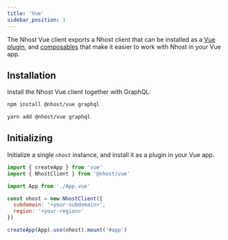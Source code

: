```yaml
---
title: 'Vue'
sidebar_position: 1
---
```



The Nhost Vue client exports a Nhost client that can be installed as a [Vue plugin](https://vuejs.org/guide/reusability/plugins.html), and [composables](https://vuejs.org/guide/reusability/composables.html) that make it easier to work with Nhost in your Vue app.

## Installation

Install the Nhost Vue client together with GraphQL:

<Tabs groupId="package-manager">
  <TabItem value="npm" label="npm" default>

```bash
npm install @nhost/vue graphql
```

  </TabItem>
  <TabItem value="yarn" label="Yarn">

```bash
yarn add @nhost/vue graphql
```

  </TabItem>
</Tabs>

## Initializing

Initialize a single `nhost` instance, and install it as a plugin in your Vue app.

```js title=src/main.js
import { createApp } from 'vue'
import { NhostClient } from '@nhost/vue'

import App from './App.vue'

const nhost = new NhostClient({
  subdomain: '<your-subdomain>',
  region: '<your-region>'
})

createApp(App).use(nhost).mount('#app')
```
